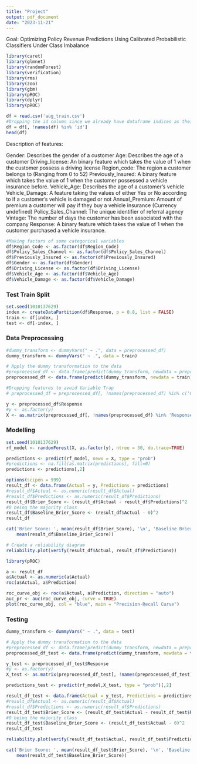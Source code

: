 ```yaml
---
title: "Project"
output: pdf_document
date: "2023-11-21"
---
```


Goal: Optimizing Policy Revenue Predictions Using Calibrated Probabilistic Classifiers Under Class Imbalance

```r
library(caret)
library(glmnet)
library(randomForest)
library(verification)
library(rms)
library(zoo)
library(gbm)
library(pROC)
library(dplyr)
library(pROC)

```

```r
df = read.csv('aug_train.csv')
#Dropping the id column since we already have dataframe indices as their unique ID
df = df[, !names(df) %in% 'id']
head(df)
```

Description of features:

Gender: Describes the gender of a customer
Age: Describes the age of a customer
Driving_license: An binary feature which takes the value of 1 when the customer possess a driving license
Region_code: The region a customer belongs to (Ranging from 0 to 52)
Previously_Insured: A binary feature which takes the value of 1 when the customer possessed a vehicle insurance before.
Vehicle_Age: Describes the age of a customer's vehicle
Vehicle_Damage: A feature taking the values of either Yes or No according to if a customer's vehicle is damaged or not
Annual_Premium: Amount of premium a customer will pay if they buy a vehicle insurance (Currency undefined)
Policy_Sales_Channel: The unique identifier of referral agency
Vintage: The number of days the customer has been associated with the company
Response: A binary feature which takes the value of 1 when the customer purchased a vehicle insurance.
```r
#Making factors of some categorical variables
df$Region_Code <- as.factor(df$Region_Code)
df$Policy_Sales_Channel <- as.factor(df$Policy_Sales_Channel)
df$Previously_Insured <- as.factor(df$Previously_Insured)
df$Gender <- as.factor(df$Gender)
df$Driving_License <- as.factor(df$Driving_License)
df$Vehicle_Age <- as.factor(df$Vehicle_Age)
df$Vehicle_Damage <- as.factor(df$Vehicle_Damage)
```

### Test Train Split

```r
set.seed(1010137629)
index <- createDataPartition(df$Response, p = 0.8, list = FALSE)
train <- df[index, ]
test <- df[-index, ]
```

### Data Preprocessing


```r
#dummy_transform <- dummyVars(" ~ .", data = preprocessed_df)
dummy_transform <- dummyVars(" ~ .", data = train)

# Apply the dummy transformation to the data
#preprocessed_df <- data.frame(predict(dummy_transform, newdata = preprocessed_df))
preprocessed_df <- data.frame(predict(dummy_transform, newdata = train))
```

```r
#Dropping features to avoid Variable Trap
# preprocessed_df = preprocessed_df[, !names(preprocessed_df) %in% c('GenderMale', 'Vehicle_Age_morethan2', 'Vehicle_DamageYes', 'Region_Code.0', 'Policy_Sales_Channel.1')]
```

```r
y <- preprocessed_df$Response
#y <- as.factor(y)
X <- as.matrix(preprocessed_df[, !names(preprocessed_df) %in% 'Response'])
```

### Modelling

```r
set.seed(1010137629)
rf_model <- randomForest(X, as.factor(y), ntree = 30, do.trace=TRUE)
```
```r
predictions <- predict(rf_model, newx = X, type = "prob")
#predictions <- na.fill(as.matrix(predictions), fill=0)
predictions <- predictions[,2]
```


```r
options(scipen = 999)
result_df <- data.frame(Actual = y, Predictions = predictions)
#result_df$Actual <- as.numeric(result_df$Actual)
#result_df$Predictions <- as.numeric(result_df$Predictions)
result_df$Brier_Score <- (result_df$Actual - result_df$Predictions)^2
#0 being the majority class
result_df$Baseline_Brier_Score <- (result_df$Actual - 0)^2
result_df
```

```r
cat('Brier Score: ', mean(result_df$Brier_Score), '\n', 'Baseline Brier Score: ',
    mean(result_df$Baseline_Brier_Score))
```

```r
# Create a reliability diagram
reliability.plot(verify(result_df$Actual, result_df$Predictions))
```

```r
library(pROC)

a <- result_df
a$Actual <- as.numeric(a$Actual)
roc(a$Actual, a$Prediction)
```
```r
roc_curve_obj <- roc(a$Actual, a$Prediction, direction = "auto")
auc_pr <- auc(roc_curve_obj, curve = TRUE)
plot(roc_curve_obj, col = "blue", main = "Precision-Recall Curve")
```

### Testing

```r
dummy_transform <- dummyVars(" ~ .", data = test)

# Apply the dummy transformation to the data
#preprocessed_df <- data.frame(predict(dummy_transform, newdata = preprocessed_df))
preprocessed_df_test <- data.frame(predict(dummy_transform, newdata = test))
```


```r
y_test <- preprocessed_df_test$Response
#y <- as.factor(y)
X_test <- as.matrix(preprocessed_df_test[, !names(preprocessed_df_test) %in% 'Response'])
```

```r
predictions_test <- predict(rf_model,X_test, type = "prob")[,2]

```

```r
result_df_test <- data.frame(Actual = y_test, Predictions = predictions_test)
#result_df$Actual <- as.numeric(result_df$Actual)
#result_df$Predictions <- as.numeric(result_df$Predictions)
result_df_test$Brier_Score <- (result_df_test$Actual - result_df_test$Predictions)^2
#0 being the majority class
result_df_test$Baseline_Brier_Score <- (result_df_test$Actual - 0)^2
result_df_test
```
```r
reliability.plot(verify(result_df_test$Actual, result_df_test$Predictions, nbins=20))
```
```r
cat('Brier Score: ', mean(result_df_test$Brier_Score), '\n', 'Baseline Brier Score: ',
    mean(result_df_test$Baseline_Brier_Score))
```